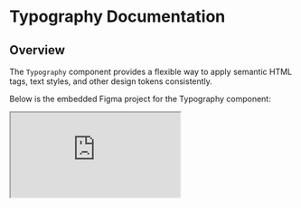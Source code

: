 
<Meta of={TypographyStories} />

# Typography Documentation

## Overview

The `Typography` component provides a flexible way to apply semantic HTML tags, text styles, and other design tokens consistently.

Below is the embedded Figma project for the Typography component:

<iframe
  style={{
    border: '1px solid rgba(0, 0, 0, 0.1)',
    height: '450px',
  }}
  className={'w-full'}
  src="https://embed.figma.com/design/EwzuhhvTulvFRMvhTD5VAh/DL-Universal-Design-System?node-id=16008-38063&embed-host=share"
  allowFullScreen
/>

# Known Limitations

## Issue with Certain HTML Tags

While the `Typography` component supports the `as` prop for dynamic tag rendering, certain HTML tags like `<span>` may not behave as expected with some text-align or layout-related styles due to their default CSS behavior.

For instance:

```tsx
<Typography as="span" textAlign="right">
  This text might not align correctly
</Typography>
```

You can resolve this issue using one of these approaches or wrapping the `Typography` component in a parent element like `div`:

```tsx
<Typography as="span" textAlign="right" style={{ display: "block" }}>You can use inline style</Typography>
<Typography as="span" textWeight="light" className="block text-right">You can use Tailwind classes</Typography>
<Typography as="span" size="xl6" className="block text-right" style={{ color: "red" }}>You can combine both inline styles and Tailwind classes</Typography>
```

<Canvas />
<Controls of={TypographyStories.Default} />
